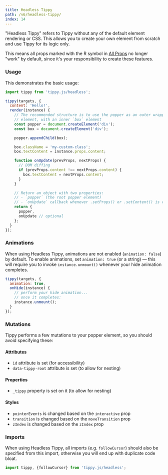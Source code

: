 ```yaml
---
title: Headless Tippy
path: /v6/headless-tippy/
index: 14
---
```


"Headless Tippy" refers to Tippy without any of the default element rendering or
CSS. This allows you to create your own element from scratch and use Tippy for
its logic only.

This means all props marked with the R symbol in [All Props](../all-props/) no
longer "work" by default, since it's your responsibility to create these
features.

### Usage

This demonstrates the basic usage:

```js
import tippy from 'tippy.js/headless';

tippy(targets, {
  content: 'Hello!',
  render(instance) {
    // The recommended structure is to use the popper as an outer wrapper
    // element, with an inner `box` element
    const popper = document.createElement('div');
    const box = document.createElement('div');

    popper.appendChild(box);

    box.className = 'my-custom-class';
    box.textContent = instance.props.content;

    function onUpdate(prevProps, nextProps) {
      // DOM diffing
      if (prevProps.content !== nextProps.content) {
        box.textContent = nextProps.content;
      }
    }

    // Return an object with two properties:
    // - `popper` (the root popper element)
    // - `onUpdate` callback whenever .setProps() or .setContent() is called
    return {
      popper,
      onUpdate // optional
    };
  }
});
```

### Animations

When using Headless Tippy, animations are not enabled (`animation: false`) by
default. To enable animations, set `animation: true` (or a string) — this will
require you to invoke `instance.unmount()` whenever your hide animation
completes.

```js
tippy(targets, {
  animation: true,
  onHide(instance) {
    // perform your hide animation...
    // once it completes:
    instance.unmount();
  }
});
```

### Mutations

Tippy performs a few mutations to your popper element, so you should avoid
specifying these:

#### Attributes

- `id` attribute is set (for accessibility)
- `data-tippy-root` attribute is set (to allow for nesting)

#### Properties

- `_tippy` property is set on it (to allow for nesting)

#### Styles

- `pointerEvents` is changed based on the `interactive` prop
- `transition` is changed based on the `moveTransition` prop
- `zIndex` is changed based on the `zIndex` prop

### Imports

When using Headless Tippy, all imports (e.g. `followCursor`) should also be
specified from this import, otherwise you will end up with duplicate code bloat.

```js
import tippy, {followCursor} from 'tippy.js/headless';
```
